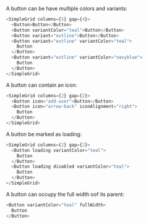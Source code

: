 A button can be have multiple colors and variants:

```typescript jsx
<SimpleGrid columns={5} gap={4}>
  <Button>Button</Button>
  <Button variantColor="teal">Button</Button>
  <Button variant="outline">Button</Button>
  <Button variant="outline" variantColor="teal">
    Button
  </Button>
  <Button variant="outline" variantColor="navyblue">
    Button
  </Button>
</SimpleGrid>
```

A button can contain an icon:

```typescript jsx
<SimpleGrid columns={2} gap={2}>
  <Button icon="add-user">Button</Button>
  <Button icon="arrow-back" iconAlignment="right">
    Button
  </Button>
</SimpleGrid>
```

A button be marked as loading:

```typescript jsx
<SimpleGrid columns={2} gap={2}>
  <Button loading variantColor="teal">
    Button
  </Button>
  <Button loading disabled variantColor="teal">
    Button
  </Button>
</SimpleGrid>
```

A button can occupy the full width oof its parent:

```typescript jsx
<Button variantColor="teal" fullWidth>
  Button
</Button>
```
